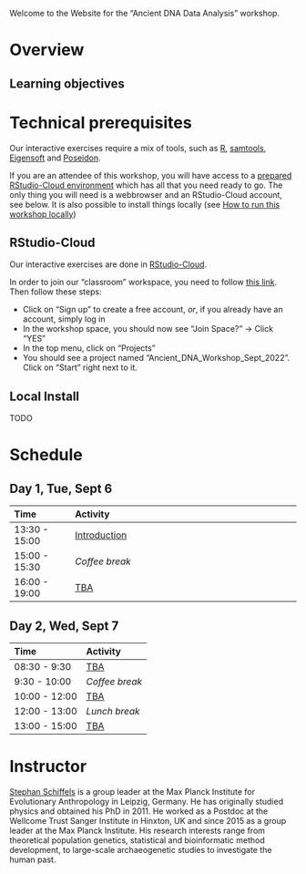 Welcome to the Website for the "Ancient DNA Data Analysis" workshop.

# Overview

## Learning objectives

# Technical prerequisites

Our interactive exercises require a mix of tools, such as [R](), [samtools](), [Eigensoft]() and [Poseidon]().

If you are an attendee of this workshop, you will have access to a [prepared RStudio-Cloud environment](#rstudio-cloud) which has all that you need ready to go. The only thing you will need is a webbrowser and an RStudio-Cloud account, see below. It is also possible to install things locally (see [How to run this workshop locally](#local-install))

## RStudio-Cloud

Our interactive exercises are done in [RStudio-Cloud](https://cloud.rstudio.com). 

In order to join our "classroom" workspace, you need to follow [this link](). Then follow these steps:

- Click on "Sign up" to create a free account, _or_, if you already have an account, simply log in
- In the workshop space, you should now see "Join Space?" -> Click "YES"
- In the top menu, click on "Projects"
- You should see a project named "Ancient_DNA_Workshop_Sept_2022". Click on "Start" right next to it.

## Local Install
TODO

# Schedule

## Day 1, Tue, Sept 6

| Time          | Activity                                              |
|:--------------|:------------------------------------------------------|
| 13:30 - 15:00 | [Introduction](materials/01_Intro.html)                                |
| 15:00 - 15:30 | *Coffee break*                                        |
| 16:00 - 19:00 | [TBA]()                           |

## Day 2, Wed, Sept 7

| Time          | Activity                         |
|:--------------|:---------------------------------|
| 08:30 - 9:30 | [TBA]()                     |
| 9:30 - 10:00 | *Coffee break*                   |
| 10:00 - 12:00 | [TBA]()                          |
| 12:00 - 13:00 | *Lunch break*                    |
| 13:00 - 15:00 | [TBA]()  |


# Instructor

[Stephan Schiffels](https://www.eva.mpg.de/archaeogenetics/staff/stephan-schiffels) is a group leader at the Max Planck Institute for Evolutionary Anthropology in Leipzig, Germany. He has originally studied physics and obtained his PhD in 2011. He worked as a Postdoc at the Wellcome Trust Sanger Institute in Hinxton, UK and since 2015 as a group leader at the Max Planck Institute. His research interests range from theoretical population genetics, statistical and bioinformatic method development, to large-scale archaeogenetic studies to investigate the human past.